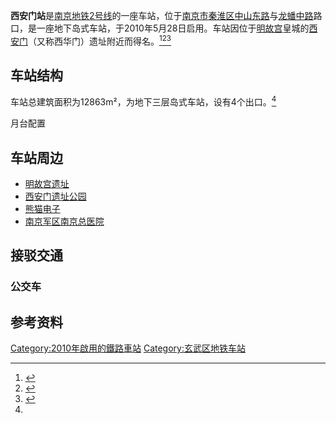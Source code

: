 {{Station Infobox
| name = 西安门·浦发银行
| eng_name = XI'ANMEN
| linecolour = {{南京地铁线路色|2}}
| Image = Xianman station.jpg
| Caption = 
| Number = 
| Code = 
| Location = [[江苏省|江苏省]][[南京市|南京市]][[秦淮区|秦淮区]]/[[玄武区|玄武区]][[中山东路|中山东路]]
| Coord = {{coord|32.039731|118.805655|format=dms|type:railwaystation_region:CN}}
| Colour = 
| Type = 地下三层岛式车站
| connections  = [[南京公交|南京公交]]
| Line = {{南京地铁线路名|2}}
| Interchange = 
| Hall = 
| Open = 2010年5月28日
| Platform = 1
| Elevator for disabled = 
| Escalator = 
| Exit = 
| Transport = 
| Openhours = 
| Time First = 
| Time Last = 
| Map = <!--以下为车站线路指向功能，非必要参数-->
| Linename1 = {{RailwayLineColor|{{南京地铁线路色|2}}|■}}[[南京地铁2号线|南京地铁2号线]]
| start1 = [[油坊桥站|油坊桥]]
| pre1 = [[大行宫站|大行宫]]
| next1 = [[明故宫站|明故宫]]
| end1 = [[经天路站|经天路]]
}}

'''西安门站'''是[[南京地铁|南京地铁]][[南京地铁2号线|2号线]]的一座车站，位于[[南京市|南京市]][[秦淮区|秦淮区]][[中山东路|中山东路]]与[[龙蟠中路|龙蟠中路]]路口，是一座地下岛式车站，于2010年5月28日启用。车站因位于[[明故宫|明故宫]]皇城的[[西安门_(南京)|西安门]]（又称西华门）遗址附近而得名。<ref>{{cite web|url=http://epaper.yangtse.com/yzwb/2010-05/27/content_138600.htm|title=地铁新线开通! 一号线南延线明晨6点运营 二号线明天上午10点运营|publisher=扬子晚报|deadurl=yes|archiveurl=https://web.archive.org/web/20131113082356/http://epaper.yangtse.com/yzwb/2010-05/27/content_138600.htm|archivedate=2013-11-13|access-date=2013-11-16}}</ref><ref name="nj-dt">{{cite web|url=http://www.nj-dt.com/index2_8.asp|title=车站简介|publisher=南京地铁|deadurl=yes|archiveurl=https://web.archive.org/web/20131106014733/http://www.nj-dt.com/index2_8.asp|archivedate=2013-11-06|access-date=2013-11-16}}</ref><ref>{{cite web|url=http://js.xhby.net/system/2010/04/21/010732431.shtml|title=节日文化墙现身地铁二号线|publisher=南京晨报|access-date=2013-11-16|archive-date=2013-12-03|archive-url=https://web.archive.org/web/20131203092534/http://js.xhby.net/system/2010/04/21/010732431.shtml|dead-url=no}}</ref>

==车站结构==
{{multiple image|align=right|width=220|direction=vertical
|image1=西安门地铁站2号出口20200510.jpg|caption1=西安门站2号口
|image2=西安门地铁站3号出口20200510.jpg|caption2=西安门站3号口
}}
车站总建筑面积为12863m²，为地下三层岛式车站，设有4个出口。<ref name="nj-dt"/>

;月台配置
{{RailStStart|c=北}}
{{RailStLine|||line=[[南京地铁2号线|南京地铁2号线]]|station=[[新街口站_(南京)|新街口]]·[[元通站|元通]]·[[油坊桥站|油坊桥]]|dir=l}}
{{RailStPlatform|岛}}
{{RailStLine|||line=[[南京地铁2号线|南京地铁2号线]]|station=[[下马坊站|下马坊]]·[[金马路站_(南京)|金马路]]·[[经天路站|经天路]]|dir=r}}
{{RailStEnd|c=南}}

==车站周边==
*[[明故宫|明故宫遗址]]
*[[西安门_(南京)|西安门遗址公园]]
*[[熊猫电子|熊猫电子]]
*[[南京军区南京总医院|南京军区南京总医院]]

==接驳交通==
===公交车===
{{南京公交线路简单列表|station=西安门（军区总院）（近1、4出口）|Y5|Y24|5|25|29|29高峰|34|34区间|65}}
{{南京公交线路简单列表|station=龙蟠中路·毗卢寺（近2出口）|40|47|93}}

==参考资料==
{{reflist}}

{{南京地铁2号线车站}}

[[Category:2010年啟用的鐵路車站|Category:2010年啟用的鐵路車站]]
[[Category:玄武区地铁车站|Category:玄武区地铁车站]]